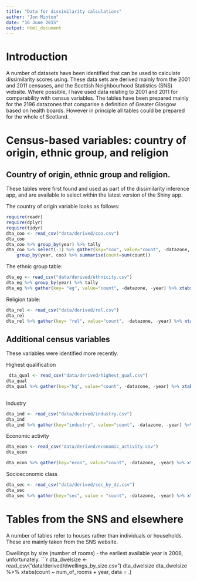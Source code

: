 ```yaml
---
title: "Data for dissimilarity calculations"
author: "Jon Minton"
date: "16 June 2015"
output: html_document
---
```


# Introduction
A number of datasets have been identified that can be used to calculate dissimilarity scores using. These data sets are derived mainly from the 2001 and 2011 censuses, and the Scottish Neighbourhood Statistics (SNS) website. Where possible, I have used data relating to 2001 and 2011 for comparability with census variables. 
The tables have been prepared mainly for the 2196 datazones that comparise a definition of Greater Glasgow based on health boards. However in principle all tables could be prepared for the whole of Scotland.


# Census-based variables: country of origin, ethnic group, and religion

## Country of origin, ethnic group and religion.

These tables were first found and used as part of the dissimilarity inference app, and are available 
to select within the latest version of the Shiny app. 


The country of origin variable looks as follows:
```r
require(readr)
require(dplyr)
require(tidyr)
dta_coo <- read_csv("data/derived/coo.csv")
dta_coo
dta_coo %>% group_by(year) %>% tally
dta_coo %>% select(-1) %>% gather(key="coo", value="count", -datazone, -year) %>% 
    group_by(year, coo) %>% summarise(count=sum(count))

```

The ethnic group table:

```r
dta_eg <- read_csv("data/derived/ethnicity.csv")
dta_eg %>% group_by(year) %>% tally
dta_eg %>% gather(key= "eg", value="count", -datazone, -year) %>% xtabs(count ~ year + eg, data= . )

```

Religion table:

```r
dta_rel <- read_csv("data/derived/rel.csv")
dta_rel
dta_rel %>% gather(key= "rel", value="count", -datazone, -year) %>% xtabs(count ~ year + rel, data= . )
```


## Additional census variables

These variables were identified more recently. 


 Highest qualification
 
```r
 
 dta_qual <- read_csv("data/derived/highest_qual.csv")
dta_qual
dta_qual %>% gather(key="hq", value="count", -datazone, -year) %>% xtabs(count ~ year + hq, data = .)
 
```

Industry

```r
dta_ind <- read_csv("data/derived/industry.csv")
dta_ind
dta_ind %>% gather(key="industry", value="count", -datazone, -year) %>% xtabs(count ~ industry + year, data = .)
```


Economic activity

```r
dta_econ <- read_csv("data/derived/economic_activity.csv")
dta_econ

dta_econ %>% gather(key="econ", value="count", -datazone, -year) %>% xtabs(count ~ econ + year, data = .)
```

Socioeconomic class 

```r
dta_sec <- read_csv("data/derived/sec_by_dz.csv")
dta_sec
dta_sec %>% gather(key="sec", value = "count", -datazone, -year) %>% xtabs(count ~ year + sec, data = .)

```

# Tables from the SNS and elsewhere 

A number of tables refer to houses rather than individuals or households. These are mainly taken from the SNS website.

Dwellings by size (number of rooms) - the earliest available year is 2006, unfortunately.
```r
dta_dwelsize <- read_csv("data/derived/dwellings_by_size.csv")
dta_dwelsize
dta_dwelsize %>% xtabs(count ~ num_of_rooms + year, data = .)
